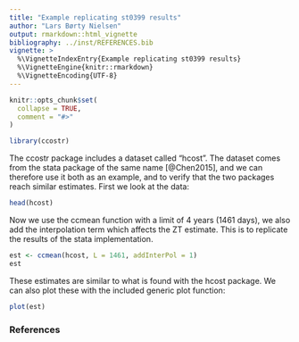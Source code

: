 ```yaml
---
title: "Example replicating st0399 results"
author: "Lars Børty Nielsen"
output: rmarkdown::html_vignette
bibliography: ../inst/REFERENCES.bib
vignette: >
  %\VignetteIndexEntry{Example replicating st0399 results}
  %\VignetteEngine{knitr::rmarkdown}
  %\VignetteEncoding{UTF-8}
---
```


```r
knitr::opts_chunk$set(
  collapse = TRUE,
  comment = "#>"
)
```

```r
library(ccostr)
```


The ccostr package includes a dataset called "hcost". The dataset comes from the stata package of the same name [@Chen2015], and we can therefore use it both as an example, and to verify that the two packages reach similar estimates. First we look at the data:
```r
head(hcost)
```


Now we use the ccmean function with a limit of 4 years (1461 days), we also add the interpolation term which affects the ZT estimate. This is to replicate the results of the stata implementation.
```r
est <- ccmean(hcost, L = 1461, addInterPol = 1)
est
```


These estimates are similar to what is found with the hcost package. We can also plot these with the included generic plot function:
```r
plot(est)
```

### References